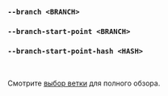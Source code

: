 ### `--branch <BRANCH>`
### `--branch-start-point <BRANCH>`
### `--branch-start-point-hash <HASH>`

<br />

Смотрите [выбор ветки](/ru/docs/explanation/branch-selection/) для полного обзора.